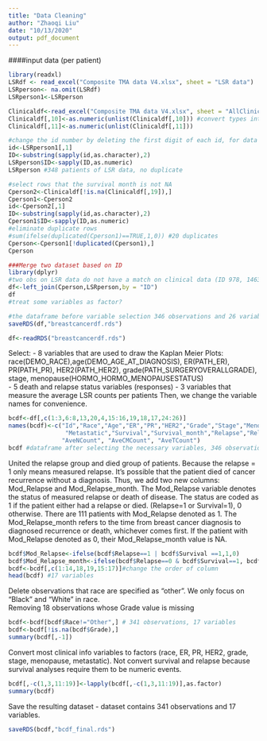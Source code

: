```yaml
---
title: "Data Cleaning"
author: "Zhaoqi Liu"
date: "10/13/2020"
output: pdf_document
---
```

####input data (per patient)
```r
library(readxl)
LSRdf <- read_excel("Composite TMA data V4.xlsx", sheet = "LSR data")
LSRperson<- na.omit(LSRdf)
LSRperson1<-LSRperson

Clinicaldf<-read_excel("Composite TMA data V4.xlsx", sheet = "AllClinicalInfo")
Clinicaldf[,10]<-as.numeric(unlist(Clinicaldf[,10])) #convert types into number from character 
Clinicaldf[,11]<-as.numeric(unlist(Clinicaldf[,11]))
```

```r
#change the id number by deleting the first digit of each id, for data merging 
id<-LSRperson1[,1]
ID<-substring(sapply(id,as.character),2)
LSRperson$ID<-sapply(ID,as.numeric)
LSRperson #348 patients of LSR data, no duplicate
```

```r
#select rows that the survival month is not NA
Cperson2<-Clinicaldf[!is.na(Clinicaldf[,19]),] 
Cperson1<-Cperson2
id<-Cperson2[,1]
ID<-substring(sapply(id,as.character),2)
Cperson1$ID<-sapply(ID,as.numeric)
#eliminate duplicate rows 
#sum(ifelse(duplicated(Cperson1)==TRUE,1,0)) #20 duplicates
Cperson<-Cperson1[!duplicated(Cperson1),]
Cperson
```

```r
###Merge two dataset based on ID 
library(dplyr)
#two obs on LSR data do not have a match on clinical data (ID 978, 1463)
df<-left_join(Cperson,LSRperson,by = "ID")
df
#treat some variables as factor? 
```


```r
#the dataframe before variable selection 346 observations and 26 variables
saveRDS(df,"breastcancerdf.rds")
```

```r
df<-readRDS("breastcancerdf.rds")
```


Select: 
- 8 variables that are used to draw the Kaplan Meier Plots:
race(DEMO_RACE),age(DEMO_AGE_AT_DIAGNOSIS), ER(PATH_ER), PR(PATH_PR), HER2(PATH_HER2), grade(PATH_SURGERYOVERALLGRADE), stage, menopause(HORMO_HORMO_MENOPAUSESTATUS)  
- 5 death and relapse status variables (responses) 
- 3 variables that measure the average LSR counts per patients
Then, we change the variable names for convenience. 
```r
bcdf<-df[,c(1:3,6:8,13,20,4,15:16,19,18,17,24:26)]
names(bcdf)<-c("Id","Race","Age","ER","PR","HER2","Grade","Stage","Menopause",
                "Metastatic","Survival","Survival_month","Relapse","Relapse_month",
               "AveNCount", "AveCMCount", "AveTCount")
bcdf #dataframe after selecting the necessary variables, 346 observations and 17 variables

```

United the relapse group and died group of patients. 
Because the relapse = 1 only means measured relapse. It's possible that the patient died of cancer recurrence without a diagnosis. Thus, we add two new columns: Mod_Relapse and Mod_Relapse_month. The Mod_Relapse variable denotes the status of measured relapse or death of disease. The status are coded as 1 if the patient either had a relapse or died. (Relapse=1 or Survival=1), 0 otherwise. There are 111 patients with Mod_Relapse denoted as 1. The Mod_Relapse_month refers to the time from breast cancer diagnosis to diagnosed recurrence or death, whichever comes first. If the patient with Mod_Relapse denoted as 0, their Mod_Relapse_month value is NA. 
```r
bcdf$Mod_Relapse<-ifelse(bcdf$Relapse==1 | bcdf$Survival ==1,1,0)
bcdf$Mod_Relapse_month<-ifelse(bcdf$Relapse==0 & bcdf$Survival==1, bcdf$Survival_month, bcdf$Relapse_month)
bcdf<-bcdf[,c(1:14,18,19,15:17)]#change the order of column 
head(bcdf) #17 variables 
```


Delete observations that race are specified as "other". We only focus on "Black" and "White" in race.  
Removing 18 observations whose Grade value is missing
```r
bcdf<-bcdf[bcdf$Race!="Other",] # 341 observations, 17 variables
bcdf<-bcdf[!is.na(bcdf$Grade),] 
summary(bcdf[,-1])

```

Convert most clinical info variables to factors (race, ER, PR, HER2, grade, stage, menopause, metastatic). Not convert survival and relapse because survival analyses require them to be numeric events.

```r
bcdf[,-c(1,3,11:19)]<-lapply(bcdf[,-c(1,3,11:19)],as.factor)
summary(bcdf)
```





Save the resulting dataset 
- dataset contains 341 observations and 17 variables.
```r
saveRDS(bcdf,"bcdf_final.rds")
```

